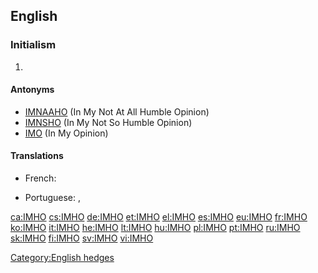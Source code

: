 ==English==

===Initialism===
{{rfc-header|Initialism}}
{{en-initialism}}

# {{context|Internet|lang=en}} {{initialism of|[[in my humble opinion]]|lang=en}}

====Antonyms====
* [[IMNAAHO]] (In My Not At All Humble Opinion)
* [[IMNSHO]] (In My Not So Humble Opinion)
* [[IMO]] (In My Opinion)

====Translations====
{{trans-top|in my humble opinion}}
* French: {{t+|fr|àmha}}
{{trans-mid}}
* Portuguese: {{t+|pt|EMHO|}}, {{t+|pt|NMHO}}
{{trans-bottom}}

[[Category:English hedges]]
[[ca:IMHO]]
[[cs:IMHO]]
[[de:IMHO]]
[[et:IMHO]]
[[el:IMHO]]
[[es:IMHO]]
[[eu:IMHO]]
[[fr:IMHO]]
[[ko:IMHO]]
[[it:IMHO]]
[[he:IMHO]]
[[lt:IMHO]]
[[hu:IMHO]]
[[pl:IMHO]]
[[pt:IMHO]]
[[ru:IMHO]]
[[sk:IMHO]]
[[fi:IMHO]]
[[sv:IMHO]]
[[vi:IMHO]]